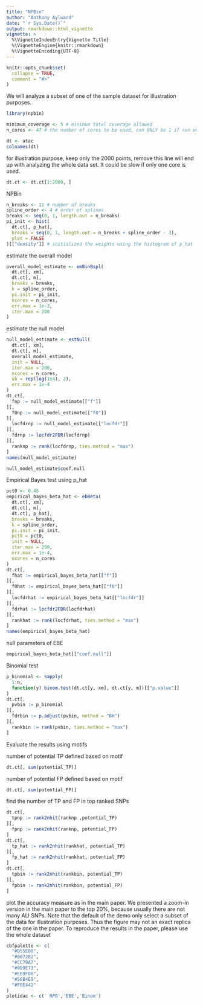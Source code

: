 ```yaml
---
title: "NPBin"
author: "Anthony Aylward"
date: "`r Sys.Date()`"
output: rmarkdown::html_vignette
vignette: >
  %\VignetteIndexEntry{Vignette Title}
  %\VignetteEngine{knitr::rmarkdown}
  %\VignetteEncoding{UTF-8}
---
```


```r
knitr::opts_chunk$set(
  collapse = TRUE,
  comment = "#>"
)
```

We will analyze a subset of one of the sample dataset for illustration
purposes.
```r
library(npbin)

minimum_coverage <- 5 # minimum total coverage allowed
n_cores <- 47 # the number of cores to be used, can ONLY be 1 if run on Windows.

dt <- atac
colnames(dt)
```

for illustration purpose, keep only the 2000 points, remove this line will
end up with analyzing the whole data set. It could be slow if only one core
is used.
```r
dt.ct <- dt.ct[1:2000, ]
```

NPBin
```r
n_breaks <- 11 # number of breaks
spline_order <- 4 # order of splines
breaks <- seq(0, 1, length.out = n_breaks)
pi_init <- hist(
  dt.ct[, p_hat],
  breaks = seq(0, 1, length.out = n_breaks + spline_order - 3),
  plot = FALSE
)[["density"]] # initialized the weights using the histogram of p_hat
```

estimate the overall model
```r
overall_model_estimate <- emBinBspl(
  dt.ct[, xm],
  dt.ct[, m],
  breaks = breaks,
  k = spline_order,
  pi.init = pi_init,
  ncores = n_cores,
  err.max = 1e-3,
  iter.max = 200
)  
```

estimate the null model
```r
null_model_estimate <- estNull(
  dt.ct[, xm],
  dt.ct[, m],
  overall_model_estimate,
  init = NULL,
  iter.max = 200,
  ncores = n_cores,
  ub = rep(log(1e4), 2),
  err.max = 1e-4
)
dt.ct[,
  fnp := null_model_estimate[["f"]]
][,
  f0np := null_model_estimate[["f0"]]
][,
  locfdrnp := null_model_estimate[["locfdr"]]
][,
  fdrnp := locfdr2FDR(locfdrnp)
][,
  ranknp := rank(locfdrnp, ties.method = "max")
]
names(null_model_estimate)
```

```r
null_model_estimate$coef.null
```

Empirical Bayes test using p_hat
```r
pct0 <- 0.45         
empirical_bayes_beta_hat <- ebBeta(
  dt.ct[, xm],
  dt.ct[, m],
  dt.ct[, p_hat],
  breaks = breaks,
  k = spline_order,
  pi.init = pi_init,
  pct0 = pct0,
  init = NULL,
  iter.max = 200,
  err.max = 1e-4,
  ncores = n_cores
)
dt.ct[,
  fhat := empirical_bayes_beta_hat[["f"]]
][,
  f0hat := empirical_bayes_beta_hat[["f0"]]
][,
  locfdrhat := empirical_bayes_beta_hat[["locfdr"]]
][,
  fdrhat := locfdr2FDR(locfdrhat)
][,
  rankhat := rank(locfdrhat, ties.method = "max")
]
names(empirical_bayes_beta_hat)
```

null parameters of EBE
```r
empirical_bayes_beta_hat[["coef.null"]]
```

Binomial test
```r
p_binomial <- sapply(
  1:n,
  function(y) binom.test(dt.ct[y, xm], dt.ct[y, m])[["p.value"]]
)
dt.ct[,
  pvbin := p_binomial
][,
  fdrbin := p.adjust(pvbin, method = "BH")
][,
  rankbin := rank(pvbin, ties.method = "max")
]
```

Evaluate the results using motifs

number of potential TP defined based on motif
```r
dt.ct[, sum(potential_TP)]
```

number of potential FP defined based on motif
```r
dt.ct[, sum(potential_FP)]
```

find the number of TP and FP in top ranked SNPs
```r
dt.ct[,
  tpnp := rank2nhit(ranknp ,potential_TP)
][,
  fpnp := rank2nhit(ranknp, potential_FP)
]
dt.ct[,
  tp_hat := rank2nhit(rankhat, potential_TP)
][,
  fp_hat := rank2nhit(rankhat, potential_FP)
]
dt.ct[,
  tpbin := rank2nhit(rankbin, potential_TP)
][,
  fpbin := rank2nhit(rankbin, potential_FP)
]
```

plot the accuracy measure as in the main paper. 
We presented a zoom-in version in the main paper to the top 20%, 
because usually there are not many ALI SNPs.
Note that the default of the demo only select a subset of the data for
illustration purposes.
Thus the figure may not an exact replica of the one in the paper.
To reproduce the results in the paper, please use the whole dataset
```r
cbfpalette <- c(
  "#D55E00",
  "#0072B2",
  "#CC79A7",
  "#009E73",
  "#E69F00",
  "#56B4E9",
  "#F0E442"
)
plotidac <- c(' NPB','EBE','Binom')
```